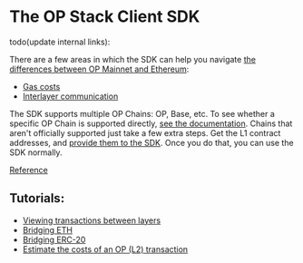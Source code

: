 # The OP Stack Client SDK

todo(update internal links):

There are a few areas in which the SDK can help you navigate [the differences between OP Mainnet and Ethereum](/op-mainnet/differences/):

- [Gas costs](/guides/transaction-fees/overview)
- [Interlayer communication](/guides/bridging/basics)

The SDK supports multiple OP Chains: OP, Base, etc.
To see whether a specific OP Chain is supported directly, [see the documentation](https://sdk.optimism.io/enums/l2chainid).
Chains that aren't officially supported just take a few extra steps.
Get the L1 contract addresses, and [provide them to the SDK](/op-stack/build/sdk#getting-contract-addresses).
Once you do that, you can use the SDK normally.

[Reference](https://sdk.optimism.io/)

## Tutorials:
- [Viewing transactions between layers](sdk-view-tx)
- [Bridging ETH](/guides/bridging/cross-dom-bridge-eth)
- [Bridging ERC-20](/guides/bridging/cross-dom-bridge-erc20)
- [Estimate the costs of an OP (L2) transaction](sdk-estimate-gas)